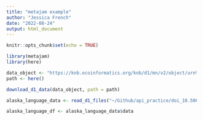 ```yaml
---
title: "metajam example"
author: "Jessica French"
date: "2022-08-24"
output: html_document
---
```


```r
knitr::opts_chunk$set(echo = TRUE)
```

```r
library(metajam)
library(here)
```

```r
data_object <- "https://knb.ecoinformatics.org/knb/d1/mn/v2/object/urn%3Auuid%3A7fc6f6db-c5ea-426a-a743-1f2edafb43b8"
path <- here()

download_d1_data(data_object, path = path)

alaska_language_data <- read_d1_files("~/Github/api_practice/doi_10.5063_F1CJ8BPH__household_language__csv/")

alaska_language_df <- alaska_language_data$data


```

